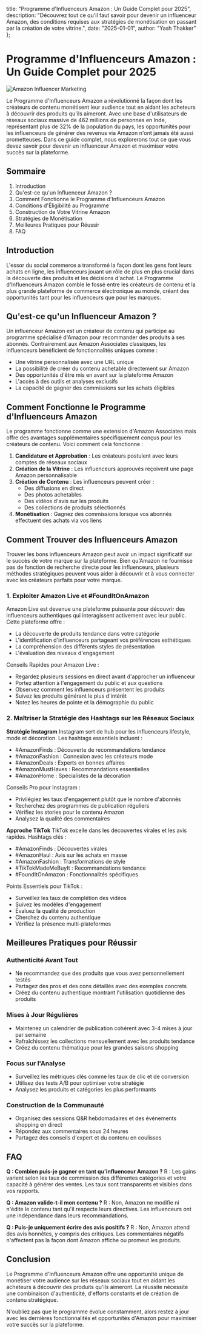   title: "Programme d'Influenceurs Amazon : Un Guide Complet pour 2025",
  description: "Découvrez tout ce qu'il faut savoir pour devenir un influenceur Amazon, des conditions requises aux stratégies de monétisation en passant par la création de votre vitrine.",
  date: "2025-01-01",
  author: "Yash Thakker"
};

# Programme d'Influenceurs Amazon : Un Guide Complet pour 2025

![Amazon Influencer Marketing](/images/blog-posts/amazon-influencer.jpeg)

Le Programme d'Influenceurs Amazon a révolutionné la façon dont les créateurs de contenu monétisent leur audience tout en aidant les acheteurs à découvrir des produits qu'ils aimeront. Avec une base d'utilisateurs de réseaux sociaux massive de 462 millions de personnes en Inde, représentant plus de 32% de la population du pays, les opportunités pour les influenceurs de générer des revenus via Amazon n'ont jamais été aussi prometteuses. Dans ce guide complet, nous explorerons tout ce que vous devez savoir pour devenir un influenceur Amazon et maximiser votre succès sur la plateforme.

## Sommaire

1. Introduction
2. Qu'est-ce qu'un Influenceur Amazon ?
3. Comment Fonctionne le Programme d'Influenceurs Amazon
4. Conditions d'Éligibilité au Programme
5. Construction de Votre Vitrine Amazon
6. Stratégies de Monétisation
7. Meilleures Pratiques pour Réussir
8. FAQ

## Introduction

L'essor du social commerce a transformé la façon dont les gens font leurs achats en ligne, les influenceurs jouant un rôle de plus en plus crucial dans la découverte des produits et les décisions d'achat. Le Programme d'Influenceurs Amazon comble le fossé entre les créateurs de contenu et la plus grande plateforme de commerce électronique au monde, créant des opportunités tant pour les influenceurs que pour les marques.

## Qu'est-ce qu'un Influenceur Amazon ?

Un influenceur Amazon est un créateur de contenu qui participe au programme spécialisé d'Amazon pour recommander des produits à ses abonnés. Contrairement aux Amazon Associates classiques, les influenceurs bénéficient de fonctionnalités uniques comme :

- Une vitrine personnalisée avec une URL unique
- La possibilité de créer du contenu achetable directement sur Amazon
- Des opportunités d'être mis en avant sur la plateforme Amazon
- L'accès à des outils et analyses exclusifs
- La capacité de gagner des commissions sur les achats éligibles

## Comment Fonctionne le Programme d'Influenceurs Amazon

Le programme fonctionne comme une extension d'Amazon Associates mais offre des avantages supplémentaires spécifiquement conçus pour les créateurs de contenu. Voici comment cela fonctionne :

1. **Candidature et Approbation** : Les créateurs postulent avec leurs comptes de réseaux sociaux
2. **Création de la Vitrine** : Les influenceurs approuvés reçoivent une page Amazon personnalisable
3. **Création de Contenu** : Les influenceurs peuvent créer :
   - Des diffusions en direct
   - Des photos achetables
   - Des vidéos d'avis sur les produits
   - Des collections de produits sélectionnés
4. **Monétisation** : Gagnez des commissions lorsque vos abonnés effectuent des achats via vos liens

## Comment Trouver des Influenceurs Amazon

Trouver les bons influenceurs Amazon peut avoir un impact significatif sur le succès de votre marque sur la plateforme. Bien qu'Amazon ne fournisse pas de fonction de recherche directe pour les influenceurs, plusieurs méthodes stratégiques peuvent vous aider à découvrir et à vous connecter avec les créateurs parfaits pour votre marque.

### 1. Exploiter Amazon Live et #FoundItOnAmazon

Amazon Live est devenue une plateforme puissante pour découvrir des influenceurs authentiques qui interagissent activement avec leur public. Cette plateforme offre :
- La découverte de produits tendance dans votre catégorie
- L'identification d'influenceurs partageant vos préférences esthétiques
- La compréhension des différents styles de présentation
- L'évaluation des niveaux d'engagement

Conseils Rapides pour Amazon Live :
- Regardez plusieurs sessions en direct avant d'approcher un influenceur
- Portez attention à l'engagement du public et aux questions
- Observez comment les influenceurs présentent les produits
- Suivez les produits générant le plus d'intérêt
- Notez les heures de pointe et la démographie du public

### 2. Maîtriser la Stratégie des Hashtags sur les Réseaux Sociaux

**Stratégie Instagram**
Instagram sert de hub pour les influenceurs lifestyle, mode et décoration. Les hashtags essentiels incluent :
- #AmazonFinds : Découverte de recommandations tendance
- #AmazonFashion : Connexion avec les créateurs mode
- #AmazonDeals : Experts en bonnes affaires
- #AmazonMustHaves : Recommandations essentielles
- #AmazonHome : Spécialistes de la décoration

Conseils Pro pour Instagram :
- Privilégiez les taux d'engagement plutôt que le nombre d'abonnés
- Recherchez des programmes de publication réguliers
- Vérifiez les stories pour le contenu Amazon
- Analysez la qualité des commentaires

**Approche TikTok**
TikTok excelle dans les découvertes virales et les avis rapides. Hashtags clés :
- #AmazonFinds : Découvertes virales
- #AmazonHaul : Avis sur les achats en masse
- #AmazonFashion : Transformations de style
- #TikTokMadeMeBuyIt : Recommandations tendance
- #FoundItOnAmazon : Fonctionnalités spécifiques

Points Essentiels pour TikTok :
- Surveillez les taux de complétion des vidéos
- Suivez les modèles d'engagement
- Évaluez la qualité de production
- Cherchez du contenu authentique
- Vérifiez la présence multi-plateformes

## Meilleures Pratiques pour Réussir

### Authenticité Avant Tout
- Ne recommandez que des produits que vous avez personnellement testés
- Partagez des pros et des cons détaillés avec des exemples concrets
- Créez du contenu authentique montrant l'utilisation quotidienne des produits

### Mises à Jour Régulières
- Maintenez un calendrier de publication cohérent avec 3-4 mises à jour par semaine
- Rafraîchissez les collections mensuellement avec les produits tendance
- Créez du contenu thématique pour les grandes saisons shopping

### Focus sur l'Analyse
- Surveillez les métriques clés comme les taux de clic et de conversion
- Utilisez des tests A/B pour optimiser votre stratégie
- Analysez les produits et catégories les plus performants

### Construction de la Communauté
- Organisez des sessions Q&R hebdomadaires et des événements shopping en direct
- Répondez aux commentaires sous 24 heures
- Partagez des conseils d'expert et du contenu en coulisses

## FAQ

**Q : Combien puis-je gagner en tant qu'influenceur Amazon ?**
R : Les gains varient selon les taux de commission des différentes catégories et votre capacité à générer des ventes. Les taux sont transparents et visibles dans vos rapports.

**Q : Amazon valide-t-il mon contenu ?**
R : Non, Amazon ne modifie ni n'édite le contenu tant qu'il respecte leurs directives. Les influenceurs ont une indépendance dans leurs recommandations.

**Q : Puis-je uniquement écrire des avis positifs ?**
R : Non, Amazon attend des avis honnêtes, y compris des critiques. Les commentaires négatifs n'affectent pas la façon dont Amazon affiche ou promeut les produits.

## Conclusion

Le Programme d'Influenceurs Amazon offre une opportunité unique de monétiser votre audience sur les réseaux sociaux tout en aidant les acheteurs à découvrir des produits qu'ils aimeront. La réussite nécessite une combinaison d'authenticité, d'efforts constants et de création de contenu stratégique.

N'oubliez pas que le programme évolue constamment, alors restez à jour avec les dernières fonctionnalités et opportunités d'Amazon pour maximiser votre succès sur la plateforme.